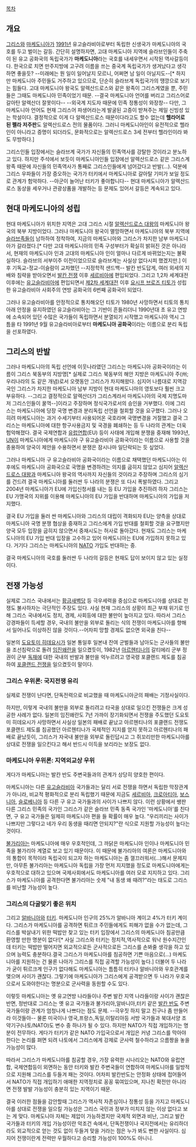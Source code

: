 [[목차]]
== 개요 ==
[[그리스]]와 [[마케도니아]]가 [[1991년]] 유고슬라비아로부터 독립한 신생국가 마케도니아의 국호를 두고 벌이는 갈등. 간단히 설명하자면, 고대 마케도니아 지역에 슬라브인들이 주축이 된 유고 공화국의 독립국가가 '''마케도니아'''라는 국호를 내세우면서 시작된 역사갈등이다. 한국으로 치면 만주지방에 고구려 이름을 쓰는 중국계 독립국가가 생겨났다고 생각하면 좋을듯? --미래에는 뭔 일이 일어날지 모르니, 어쩌면 남 일이 아닐지도--[* 하지만 마케도니아 주민들도 거주하고 있으므로, 단순히 슬라브계 독립국가의 땡깡으로 보기는 힘들다. 고대 마케도니아 왕국도 알렉산드로스와 같은 왕족이 그리스계였을 뿐, 주민들은 그때도 마케도니아 민족이었기 때문. --결국 마케도니아 언어를 버리고 그리스어로 갈아탄 알렉산더 잘못이다-- --외국계 지도자 때문에 민족 정통성이 와장창-- 다만, 그 마케도니아 언어도 현재 그리스어 파생어라는게 발굴된 고증이 받쳐주는 제일 신빙성 있는 학설이다. 결정적으로 이게 다 알렉산드로스 때문이다라고도 할수 없는데 '''헬라어로 된 펠라 저주판'''도 알렉산드로스 전의 물품이다. 그러니 마케도니아인이 유전적으로 헬라인이 아니라고 증명이 되더라도, 문화적으로는 알렉산드로스 3세 전부터 헬라인이라 봐도 무방하다.]

그리스인들 입장에서는 슬라브계 국가가 자신들의 민족역사를 강탈한 것이라고 분노하고 있다. 하지만 주석에서 보듯이 마케도니아인들 입장에선 알렉산드로스 같은 그리스계 왕족 때문에 자신들의 민족역사가 통째로 그리스인들에게 넘어갔다고 반발(…). 덕분에 그리스 우파들이 가장 증오하는 국가가 터키에서 마케도니아로 갈아탈 기미가 보일 정도로 관계가 험악하다. --아군이 늘어난 터키가 좋아합니다-- 현대 마케도니아가 알렉산드로스 동상을 세우거나 관광상품을 개발하는 등 문제도 있어서 갈등은 계속되고 있다.

== 현대 마케도니아의 성립 ==
현대 마케도니아가 위치한 지역은 고대 그리스 시절 [[알렉산드로스 대왕]]의 마케도니아 왕국의 북부 지방이었다. 그러나 마케도니아 왕국이 멸망하면서 마케도니아의 북부 지역에 [[슬라브족]]들이 남하하여 정착하여, 지금의 마케도니아와 그리스가 차지한 남부 마케도니아가 갈라졌다.[* 다만 고대 마케도니아의 민족 구성부터가 확실히 밝혀진 것은 아니라서, 현재의 마케도니아 인과 고대의 마케도니아 인이 얼마나 다르게 바뀌었는지는 불확실하다. 슬라브의 서부이주 이전이었으므로 슬라브계는 사실상 없다시피 했겠지만.] 이후 기독교-정교-이슬람이 교차했던 --지정학적 샌드백-- 발칸 반도답게, 여러 외세의 지배와 침략을 받아오면서 [[발칸 전쟁]] 이후 [[세르비아]]에 편입되었다. 그리고 1,2차 세계대전 이후에는 [[유고슬라비아]]에 편입되면서 [[제2차 세계대전]] 이후 [[요시프 브로즈 티토]]가 성립한 유고슬라비아 사회주의 연방 공화국의 6번째 공화국이 되었다.

그러나 유고슬라비아를 안정적으로 통치해오던 티토가 1980년 사망하면서 티토의 통치 아래 안정을 유지하였던 유고슬라비아는 그 기반이 흔들리더니 1990년대 초 유고 연방에 소속되어 있던 수많은 국가들이 독립하면서 분열되기 시작했고 마케도니아 역시 그 틈을 타 1991년 9월 유고슬라비아로부터 '''마케도니아 공화국'''이라는 이름으로 분리 독립을 선포하였다.

== 그리스의 반발 ==
그러나 마케도니아의 독립 선언에 이웃나라였던 그리스는 마케도니아 공화국이라는 이름이 그리스 북동부의 지방명[* 실제로 그리스 북동부의 해안 지방은 마케도니아 주(州; 우리나라의 도 같은 개념)로서 오랫동안 그리스가 차지해왔다. 심지어 나름대로 지역강국인 그리스가 차지한 마케도니아 남부 지방이 현대 마케도니아의 영토보다 훨씬 크고 부유하다. --그리고 결정적으로 알렉산더가 그리스계라서 마케도니아의 국제 지명도마저 그리스인들이 꿀꺽--]이라고 주장하며 정식국가로서의 승인을 거부했다. 이에 그리스는 마케도니아에 당장 국명 변경과 분리독립 선언을 철회할 것을 요구했다. 그러나 오히려 마케도니아는 과거 수세기부터 사용되어온 국호라며 국명변경을 거절했고 결국 그리스는 마케도니아에 대한 항구사용금지 및 국경을 폐쇄하는 등 두 나라의 관계는 더욱 험악해졌다. 결국 국제연합과 [[유럽연합]](EU) 등이 사태에 개입해 분쟁을 중재해 1993년, [[UN]]이 마케도니아에게 마케도니아 구 유고슬라비아 공화국이라는 이름으로 사용할 것을 종용하여 양국이 제안을 수용하면서 분쟁은 잠시나마 일단락되는 듯 싶었다.

그러나 마케도니아 구 유고슬라비아 공화국이라는 이름으로 채택했던 마케도니아는 이후에도 마케도니아 공화국으로 국명을 변경하려는 의지를 굽히지 않았고 심지어 [[알렉산드로스 대왕]]과 마케도니아 왕국의 역사까지 자신들의 것이라고 주장하며 그리스의 심기를 건드려 결국 마케도니아를 둘러싼 두 나라의 분쟁은 또 다시 폭발하였다. 그리고 2004년 마케도니아가 EU에 가입신청서를 내는 등 EU 가입을 추진하려 하자 그리스는 EU 가맹국의 지위를 이용해 마케도니아의 EU 가입을 반대하며 마케도니아의 가입을 저지했다.

결국 EU 가입을 둘러 싼 마케도니아와 그리스의 대립이 격화되자 EU는 양측을 상대로 마케도니아 국명 분쟁 협상을 중재하고 그리스에게 가입 반대를 철회할 것을 요구했지만 양국 모두 입장을 굽히지 않으면서 중재시도는 허사로 돌아갔다. 현재도 그리스는 마케도니아의 EU 가입 반대 입장을 고수하고 있어 마케도니아는 EU에 가입하지 못하고 있다. 거기다 그리스는 마케도니아의 [[NATO]] 가입도 반대하는 중.

결국 마케도니아의 국호를 둘러싼 두 나라의 갈등은 현재도 답이 보이지 않고 있는 실정이다.

== 전쟁 가능성 ==
실제로 그리스 국내에서는 [[황금새벽당]] 등 극우세력을 중심으로 마케도니아를 상대로 전쟁도 불사하자는 극단적인 주장도 있다. 사실 현재 그리스의 상황이 최근 부채 위기로 인해 그리스 국내에서도 정치, 경제, 사회등에 대한 불만이 높아지고 있다. 따라서 그리스 강경파들이 득세할 경우, 국내의 불만을 외부로 돌리는 식의 전쟁이 마케도니아를 향해서 일어나도 이상하진 않을 것이다.--어차피 망할 경제도 없으면 외국을 친다--

일본의 [[도요토미 히데요시]]가 일본 통일후 일본내 잔여 군벌들과 남아도는 군사들의 불만을 조선침략으로 돌려 [[임진왜란]]을 일으켰듯이, 1982년 [[아르헨티나]]의 갈티에리 군부 정권이 군부 [[독재]]에 대한 국내의 반발과 불만을 억누르려고 영국령 포클랜드 제도를 침공하여 [[포클랜드 전쟁]]을 일으켰듯이 말이다. 

=== 그리스 우위론: 국지전쟁 유리  ===
실제로 전쟁이 난다면, 단독전력으로 비교했을 때 마케도니아군의 패배는 기정사실이다.

하지만, 이렇게 국내의 불만을 외부로 돌리려고 타국을 상대로 일으킨 전쟁들은 크게 성공한 사례가 없다. 일본의 임진왜란도 7년 가까이 장기화되면서 전쟁을 주도했던 도요토미 히데요시가 사망하면서 사실상 일본의 패배로 끝났고 아르헨티나의 포클랜드 전쟁도 포클랜드 제도를 침공했던 아르헨티나가 국제적인 지지를 얻지 못하고 아르헨티나의 패배로 끝났듯이, 그리스가 자국내 불만을 외부로 돌린답시고 그 쥐꼬리만한 마케도니아를 상대로 전쟁을 일으킨다고 해서 반드시 이득을 보리라는 보장도 없다. 

=== 마케도니아 우위론: 지역외교상 우위 ===
게다가 마케도니아는 발칸 반도 주변국들과의 관계가 상당히 양호한 편이다. 

마케도니아는 다른 [[유고슬라비아]] 국가들과는 달리 서로 전쟁을 하면서 독립한 막장관계가 아니라, 비교적 평화적으로 분리 독립했기 때문에 지금도 [[세르비아]], [[크로아티아]], [[보스니아]], [[슬로베니아]] 등 다른 구 유고 국가들과의 사이가 나쁘지 않다. 이런 상황에서 쌩판 다른 그리스 민족의 국가인 그리스가 같은 슬라브 민족 동족 국가인 '마케도니아'를 친다면, 구 유고 국가들은 일제히 마케도니아 편을 들 확률이 매우 높다. "우리끼리는 사이가 나쁘지만 그렇다고 네가 우리 동생을 때리면 안되지?"란 식으로 지원할 가능성이 높다는 것이다. 

[[불가리아]]는 마케도니아에 매우 우호적인데, 그 까닭은 마케도니아 인이나 마케도니아 민족을 불가리아 계열로 보고 있기 때문이다. 이 때문에 불가리아의 여론은 마케도니아와의 통합이 목적이라 독립국이 되고자 하는 마케도니아는 좀 껄끄러워서(...)해서 문제지만, 아무튼 불가리아는 마케도니아 독립을 가장 먼저 지지했을 정도로 마케도니아에게는 우호적으로 대하고 있으며 국제사회에서도 마케도니아를 여러 모로 지지하고 있다. 그리스가 마케도니아를 공격한다면 불가리아는 숫제 "내 동생 왜 때려?"라는 태도로 그리스를 비난할 가능성이 높다.

=== 그리스의 다굴맞기 좋은 위치 ===
그리고 [[알바니아]]와 [[터키]]. 마케도니아 인구의 25%가 알바니아 계이고 4%가 터키 계이다. 그리스가 마케도니아를 공격하면 튀르크 주민들에게도 피해가 없을 수가 없는데, 그리스를 박살내기 위한 떡밥만 찾고 있는 터키 입장에서 그리스의 마케도니아 침공만큼 환영할 만한 명분이 없다![* 사실 그리스와 터키는 정치적,역사적으로 워낙 원수지간인데 터키는 떡밥만 떨어지면 외교적으로든 군사적으로든 그리스를 손봐줄 생각을 하고 있으며 능력도 충분하다.결국 그리스가 마케도니아를 침공하면 기쁜 마음으로(…) 마케도니아를 지원하는 건 물론 나아가 그리스를 직접 공격할 가능성이 높다.] 더불어 두 나라가 굳이 튀르크계 인구가 없다해도 마케도니아는 틈틈히 터키나 알바니아와 우호관계를 맺으며 사이가 괜찮다. 그렇기에 마케도니아가 그리스에게 공격받으면 두 나라가 우호국으로서 도와야한다는 명분으로 군사력을 동원할 수도 있다.

이렇듯 마케도니아는 옛 유고연방 나라들이나 주변 발칸 지역 나라들이랑 사이가 괜찮은 반면, 정반대로 그리스는 옛 유고 국가들과 불가리아,알바니아,터키 같은 [[발칸 반도]] 주변국가들이랑 관계가 엄청나게 나쁘다는 점도 문제. --극우짓 하지 말고 친구나 좀 만들어라 이것들아-- 물론 미국이나 영국,프랑스,독일,이탈리아등 서방 국가들과 북대서양 조약기구(나토/NATO)도 변수 중 하나가 될 수 있다. 하지만 NATO가 직접 개입하기는 명분이 전무하다. 게다가 터키가 같은 NATO 가입국으로서 개입은 커녕 그리스를 막아야 한다는 논리를 펴면 되려 나토에서 그리스에게 강제로 군사력 철수하라고 으름짱을 놓을 가능성이 많다. 

따라서 그리스가 마케도니아를 침공할 경우, 가장 유력한 시나리오는 NATO와 유럽연합, 국제연합등이 외면하는 동안 터키와 발칸 주변국들이 연합하여 마케도니아를 일방적으로 지원해 그리스를 두들겨 패는 것이다. 어차피 발칸반도는 안정화 상태에 접어들어서 NATO가 직접 개입하기 애매한 지역정치로 꽁꽁 묶여있으며, 지나친 확전만 아니라면 전쟁 발발 가능성이 충분히 있는 지역이기 때문.

결국 이러한 점들을 감안할때 그리스가 역사적 자존심이나 정통성 등을 가지고 마케도니아를 상대로 전쟁을 일으킬 가능성은 그리스 국민과 정부가 미치지 않는 이상 없다고 보는 게 맞다. 마케도니아 자체는 제압이 가능하겠지만 국제적 외면과 비난, 그리고 발칸 국가들과 터키의 개입 가능성이란 악조건 속에서, 단독전쟁이나 국지전에서는 유리하더라도 외교적으로 얻는 것도 없이 두들겨 맞을 거라는 점은 누가 봐도 뻔한 사실이다. 심지어 전쟁이란게 전력만 우월하다고 승리할 가능성이 100%도 아니니.
